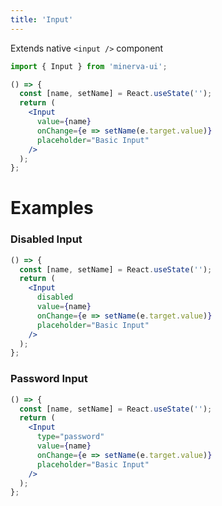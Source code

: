 ```yaml
---
title: 'Input'
---
```



Extends native `<input />` component

```jsx
import { Input } from 'minerva-ui';
```

```jsx live
() => {
  const [name, setName] = React.useState('');
  return (
    <Input
      value={name}
      onChange={e => setName(e.target.value)}
      placeholder="Basic Input"
    />
  );
};
```

# Examples

### Disabled Input

```jsx live
() => {
  const [name, setName] = React.useState('');
  return (
    <Input
      disabled
      value={name}
      onChange={e => setName(e.target.value)}
      placeholder="Basic Input"
    />
  );
};
```

### Password Input

```jsx live
() => {
  const [name, setName] = React.useState('');
  return (
    <Input
      type="password"
      value={name}
      onChange={e => setName(e.target.value)}
      placeholder="Basic Input"
    />
  );
};
```
